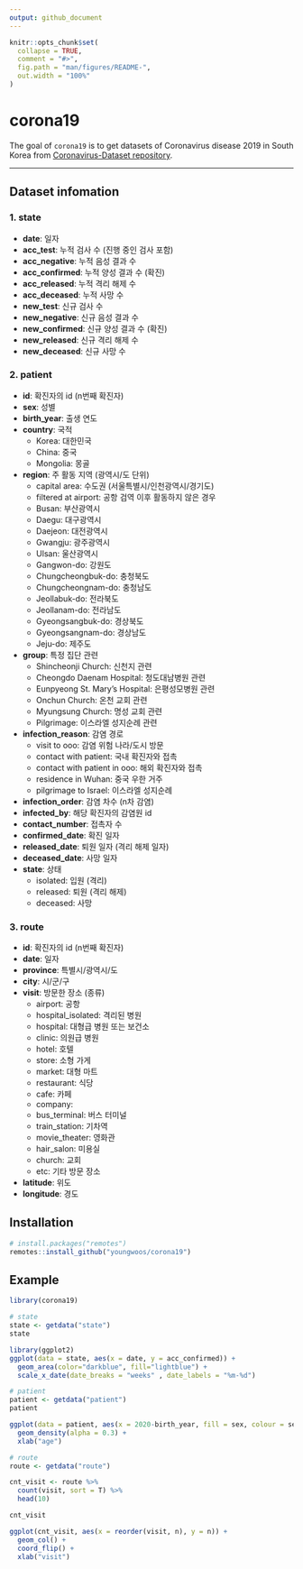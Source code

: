 ```yaml
---
output: github_document
---
```


<!-- README.md is generated from README.Rmd. Please edit that file -->

```r
knitr::opts_chunk$set(
  collapse = TRUE,
  comment = "#>",
  fig.path = "man/figures/README-",
  out.width = "100%"
)
```

# corona19

The goal of `corona19` is to get datasets of Coronavirus disease 2019 in South Korea from [Coronavirus-Dataset repository](https://github.com/jihoo-kim/Coronavirus-Dataset).

---


## Dataset infomation

### 1. state

  - **date**: 일자
  - **acc_test**: 누적 검사 수 (진행 중인 검사 포함)
  - **acc_negative**: 누적 음성 결과 수
  - **acc_confirmed**: 누적 양성 결과 수 (확진)
  - **acc_released**: 누적 격리 해제 수
  - **acc_deceased**: 누적 사망 수
  - **new_test**: 신규 검사 수
  - **new_negative**: 신규 음성 결과 수
  - **new_confirmed**: 신규 양성 결과 수 (확진)
  - **new_released**: 신규 격리 해제 수
  - **new_deceased**: 신규 사망 수


### 2. patient

  - **id**: 확진자의 id (n번째 확진자)
  - **sex**: 성별
  - **birth_year**: 출생 연도
  - **country**: 국적
      - Korea: 대한민국
      - China: 중국
      - Mongolia: 몽골
  - **region**: 주 활동 지역 (광역시/도 단위)
      - capital area: 수도권 (서울특별시/인천광역시/경기도)
      - filtered at airport: 공항 검역 이후 활동하지 않은 경우
      - Busan: 부산광역시
      - Daegu: 대구광역시
      - Daejeon: 대전광역시
      - Gwangju: 광주광역시
      - Ulsan: 울산광역시
      - Gangwon-do: 강원도
      - Chungcheongbuk-do: 충청북도
      - Chungcheongnam-do: 충청남도
      - Jeollabuk-do: 전라북도
      - Jeollanam-do: 전라남도
      - Gyeongsangbuk-do: 경상북도
      - Gyeongsangnam-do: 경상남도
      - Jeju-do: 제주도
  - **group**: 특정 집단 관련
      - Shincheonji Church: 신천지 관련
      - Cheongdo Daenam Hospital: 청도대남병원 관련
      - Eunpyeong St. Mary’s Hospital: 은평성모병원 관련
      - Onchun Church: 온천 교회 관련
      - Myungsung Church: 명성 교회 관련
      - Pilgrimage: 이스라엘 성지순례 관련
  - **infection_reason**: 감염 경로
      - visit to ooo: 감염 위험 나라/도시 방문
      - contact with patient: 국내 확진자와 접촉
      - contact with patient in ooo: 해외 확진자와 접촉
      - residence in Wuhan: 중국 우한 거주
      - pilgrimage to Israel: 이스라엘 성지순례
  - **infection_order**: 감염 차수 (n차 감염)
  - **infected_by**: 해당 확진자의 감염원 id
  - **contact_number**: 접촉자 수
  - **confirmed_date**: 확진 일자
  - **released_date**: 퇴원 일자 (격리 해제 일자)
  - **deceased_date**: 사망 일자
  - **state**: 상태
      - isolated: 입원 (격리)
      - released: 퇴원 (격리 해제)
      - deceased: 사망

### 3. route

  - **id**: 확진자의 id (n번째 확진자)
  - **date**: 일자
  - **province**: 특별시/광역시/도
  - **city**: 시/군/구
  - **visit**: 방문한 장소 (종류)
      - airport: 공항
      - hospital_isolated: 격리된 병원
      - hospital: 대형급 병원 또는 보건소
      - clinic: 의원급 병원
      - hotel: 호텔
      - store: 소형 가게
      - market: 대형 마트
      - restaurant: 식당
      - cafe: 카페
      - company:  
      - bus_terminal: 버스 터미널
      - train_station: 기차역
      - movie_theater: 영화관
      - hair_salon: 미용실
      - church: 교회
      - etc: 기타 방문 장소
  - **latitude**: 위도
  - **longitude**: 경도


## Installation

``` r
# install.packages("remotes")
remotes::install_github("youngwoos/corona19")
```


## Example

```r
library(corona19)

# state
state <- getdata("state")
state

library(ggplot2)
ggplot(data = state, aes(x = date, y = acc_confirmed)) + 
  geom_area(color="darkblue", fill="lightblue") + 
  scale_x_date(date_breaks = "weeks" , date_labels = "%m-%d")

# patient
patient <- getdata("patient") 
patient

ggplot(data = patient, aes(x = 2020-birth_year, fill = sex, colour = sex)) + 
  geom_density(alpha = 0.3) +
  xlab("age")

# route
route <- getdata("route") 

cnt_visit <- route %>% 
  count(visit, sort = T) %>% 
  head(10)

cnt_visit

ggplot(cnt_visit, aes(x = reorder(visit, n), y = n)) + 
  geom_col() + 
  coord_flip() +
  xlab("visit")
```

